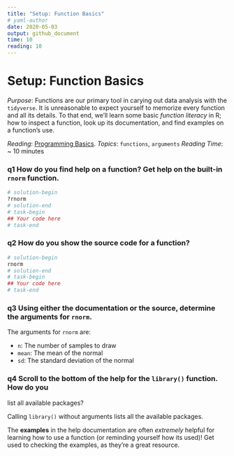 ```yaml
---
title: "Setup: Function Basics"
# yaml-author
date: 2020-05-03
output: github_document
time: 10
reading: 10
---
```


# Setup: Function Basics

*Purpose*: Functions are our primary tool in carying out data analysis with the
`tidyverse`. It is unreasonable to expect yourself to memorize every function
and all its details. To that end, we'll learn some basic _function literacy_ in
R; how to inspect a function, look up its documentation, and find examples on a
function's use.

*Reading*: [Programming Basics](https://rstudio.cloud/learn/primers/1.2).
*Topics*: `functions`, `arguments`
*Reading Time*: ~ 10 minutes

### __q1__ How do you find help on a function? Get help on the built-in `rnorm` function.

```r
# solution-begin
?rnorm
# solution-end
# task-begin
## Your code here
# task-end
```

### __q2__ How do you show the source code for a function?

```r
# solution-begin
rnorm
# solution-end
# task-begin
## Your code here
# task-end
```

### __q3__ Using either the documentation or the source, determine the arguments for `rnorm`.

<!-- solution-begin -->
The arguments for `rnorm` are:

- `n`: The number of samples to draw
- `mean`: The mean of the normal
- `sd`: The standard deviation of the normal
<!-- solution-end -->

### __q4__ Scroll to the bottom of the help for the `library()` function. How do you
list all available packages?

<!-- solution-begin -->
Calling `library()` without arguments lists all the available packages.
<!-- solution-end -->

The __examples__ in the help documentation are often *extremely* helpful for
learning how to use a function (or reminding yourself how its used)! Get used to
checking the examples, as they're a great resource.

<!-- include-exit-ticket -->
